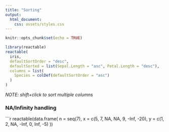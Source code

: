 ```yaml
---
title: "Sorting"
output:
  html_document:
    css: assets/styles.css
---
```


```r
knitr::opts_chunk$set(echo = TRUE)
```

```r
library(reactable)
reactable(
  iris, 
  defaultSortOrder = "desc",
  defaultSorted = list(Sepal.Length = "asc", Petal.Length = "desc"),
  columns = list(
    Species = colDef(defaultSortOrder = "asc")
  )
)
```

*NOTE: shift+click to sort multiple columns*

### NA/Infinity handling

```r
reactable(data.frame(
  n = seq(7),
  x = c(5, 7, NA, NA, 9, -Inf, -20),
  y = c(1, 2, NA, -Inf, 0, Inf, -5)
))
